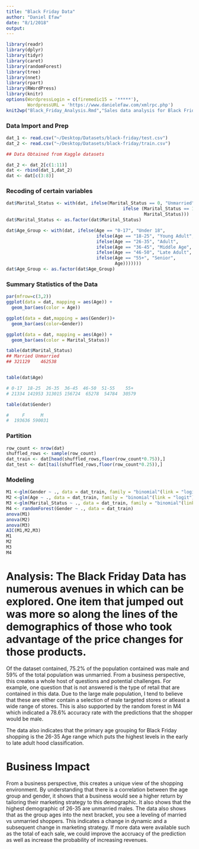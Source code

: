 ```yaml
---
title: "Black Friday Data"
author: "Daniel Efaw"
date: "8/1/2018"
output:
---
```


```r
library(readr)
library(dplyr)
library(tidyr)
library(caret)
library(randomForest)
library(tree)
library(nnet)
library(rpart)
library(RWordPress)
library(knitr)
options(WordpressLogin = c(firemedic15 = '*****'),
        WordpressURL = 'https://www.danielefaw.com/xmlrpc.php')
knit2wp("Black_Friday_Analysis.Rmd","Sales data analysis for Black Friday", publish = FALSE)

```


### Data Import and Prep
```r
dat_1 <- read.csv("~/Desktop/Datasets/black-friday/test.csv")
dat_2 <- read.csv("~/Desktop/Datasets/black-friday/train.csv")

```
```r
## Data Obtained from Kaggle datasets

dat_2 <- dat_2[c(1:11)]
dat <- rbind(dat_1,dat_2)
dat <- dat[c(3:8)]
```
### Recoding of certain variables
```r
dat$Marital_Status <- with(dat, ifelse(Marital_Status == 0, "Unmarried",
                                            ifelse (Marital_Status == 1, "Married",
                                                    Marital_Status)))
dat$Marital_Status <- as.factor(dat$Marital_Status)

dat$Age_Group <- with(dat, ifelse(Age == "0-17", "Under 18",
                                  ifelse(Age == "18-25", "Young Adult",
                                  ifelse(Age == "26-35", "Adult",
                                  ifelse(Age == "36-45", "Middle Age",
                                  ifelse(Age == "46-50", "Late Adult",
                                  ifelse(Age == "55+", "Senior",
                                         Age)))))))
dat$Age_Group <- as.factor(dat$Age_Group)
```


### Summary Statistics of the Data
```r

par(mfrow=c(3,2))
ggplot(data = dat, mapping = aes(Age)) +
  geom_bar(aes(color = Age))

ggplot(data = dat,mapping = aes(Gender))+
  geom_bar(aes(color=Gender))

ggplot(data = dat, mapping = aes(Age)) +
  geom_bar(aes(color = Marital_Status))

```
```r

table(dat$Marital_Status)
## Married Unmarried 
## 321129    462538 


table(dat$Age)

# 0-17  18-25  26-35  36-45  46-50  51-55    55+ 
# 21334 141953 313015 156724  65278  54784  30579 

table(dat$Gender)

#     F      M 
#  193636 590031 
```
### Partition
```r
row_count <- nrow(dat)
shuffled_rows <- sample(row_count)
dat_train <- dat[head(shuffled_rows,floor(row_count*0.75)),]
dat_test <- dat[tail(shuffled_rows,floor(row_count*0.25)),]
```
### Modeling 
```r
M1 <-glm(Gender ~ ., data = dat_train, family = "binomial"(link = "logit"))
M2 <-glm(Age ~ ., data = dat_train, family = "binomial"(link = "logit"))
M3 <-glm(Marital_Status ~ ., data = dat_train, family = "binomial"(link = "logit"))
M4 <- randomForest(Gender ~ ., data = dat_train)
anova(M1)
anova(M2)
anova(M3)
AIC(M1,M2,M3)
M1
M2
M3
M4
```
 

# Analysis: The Black Friday Data has numerous avenues in which can be explored. One item that jumped out was more so along the lines of the demographics of those who took advantage of the price changes for those products.  

Of the dataset contained, 75.2% of the population contained was male and 59% of the total population was unmarried. From a business perspective, this creates a whole host of questions and potential challenges. For example, one question that is not answered is the type of retail that are contained in this data. Due to the large male population, I tend to believe that these are either contain a selection of male targeted stores or atleast a wide range of stores. This is also supported by the random forest in M4 which indicated a 78.6% accuracy rate with the predictions that the shopper would be male. 

The data also indicates that the primary age grouping for Black Friday shopping is the 26-35 Age range which puts the highest levels in the early to late adult hood classification. 


# Business Impact

From a business perspective, this creates a unique view of the shopping environment. By understanding that there is a correlation between the age group and gender, it shows that a business would see a higher return by tailoring their marketing strategy to this demographic. It also shows that the highest demographic of 26-35 are unmarried males. The data also shows that as the group ages into the next bracket, you see a leveling of married vs unmarried shoppers. This indicates a change in dynamic and a subsequent change in marketing strategy. If more data were available such as the total of each sale, we could improve the accruacy of the prediction as well as increase the probability of increasing revenues.

